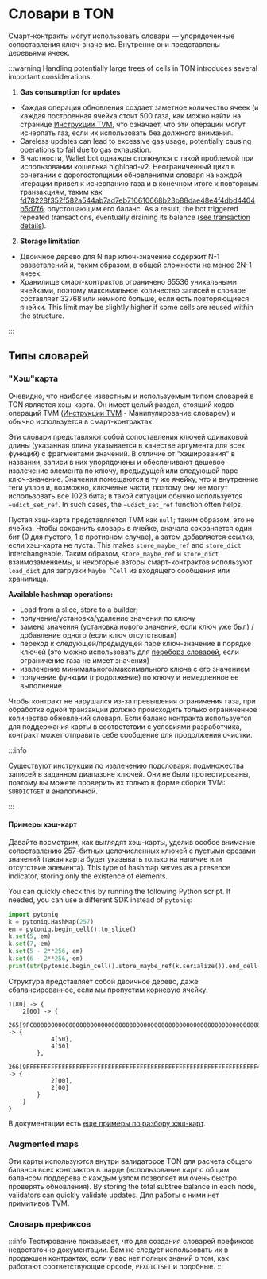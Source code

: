 
# Словари в TON

Смарт-контракты могут использовать словари — упорядоченные сопоставления ключ-значение. Внутренне они представлены деревьями ячеек.

:::warning
Handling potentially large trees of cells in TON introduces several important considerations:

1. **Gas consumption for updates**

- Каждая операция обновления создает заметное количество ячеек (и каждая построенная ячейка стоит 500 газа, как можно найти на странице [Инструкции TVM](/v3/documentation/tvm/instructions#gas-prices), что означает, что эти операции могут исчерпать газ, если их использовать без должного внимания. 
- Careless updates can lead to excessive gas usage, potentially causing operations to fail due to gas exhaustion.
- В частности, Wallet bot однажды столкнулся с такой проблемой при использовании кошелька highload-v2. Неограниченный цикл в сочетании с дорогостоящими обновлениями словаря на каждой итерации привел к исчерпанию газа и в конечном итоге к повторным транзакциям, таким как [fd78228f352f582a544ab7ad7eb716610668b23b88dae48e4f4dbd4404b5d7f6](https://tonviewer.com/transaction/fd78228f352f582a544ab7ad7eb716610668b23b88dae48e4f4dbd4404b5d7f6), опустошающим его баланс. As a result, the bot triggered repeated transactions, eventually draining its balance ([see transaction details](https://tonviewer.com/transaction/fd78228f352f582a544ab7ad7eb716610668b23b88dae48e4f4dbd4404b5d7f6)).

2. **Storage limitation**

- Двоичное дерево для N пар ключ-значение содержит N-1 разветвлений и, таким образом, в общей сложности не менее 2N-1 ячеек. 
- Хранилище смарт-контрактов ограничено 65536 уникальными ячейками, поэтому максимальное количество записей в словаре составляет 32768 или немного больше, если есть повторяющиеся ячейки. This limit may be slightly higher if some cells are reused within the structure.

:::

## Типы словарей

### "Хэш"карта

Очевидно, что наиболее известным и используемым типом словарей в TON является хэш-карта. Он имеет целый раздел, стоящий кодов операций TVM ([Инструкции TVM](/v3/documentation/tvm/instructions#quick-search) - Манипулирование словарем) и обычно используется в смарт-контрактах.

Эти словари представляют собой сопоставления ключей одинаковой длины (указанная длина указывается в качестве аргумента для всех функций) с фрагментами значений. В отличие от "хэширования" в названии, записи в них упорядочены и обеспечивают дешевое извлечение элемента по ключу, предыдущей или следующей паре ключ-значение. Значения помещаются в ту же ячейку, что и внутренние теги узлов и, возможно, ключевые части, поэтому они не могут использовать все 1023 бита; в такой ситуации обычно используется `~udict_set_ref`. In such cases, the `~udict_set_ref` function often helps.

Пустая хэш-карта представляется TVM как `null`; таким образом, это не ячейка. Чтобы сохранить словарь в ячейке, сначала сохраняется один бит (0 для пустого, 1 в противном случае), а затем добавляется ссылка, если хэш-карта не пуста. This makes `store_maybe_ref` and `store_dict` interchangeable. Таким образом, `store_maybe_ref` и `store_dict` взаимозаменяемы, и некоторые авторы смарт-контрактов используют `load_dict` для загрузки `Maybe ^Cell` из входящего сообщения или хранилища.

**Available hashmap operations:**

- Load from a slice, store to a builder;
- получение/установка/удаление значения по ключу
- замена значения (установка нового значения, если ключ уже был) / добавление одного (если ключ отсутствовал)
- переход к следующей/предыдущей паре ключ-значение в порядке ключей (это можно использовать для [перебора словарей](/v3/documentation/smart-contracts/func/cookbook#how-to-iterate-dictionaries), если ограничение газа не имеет значения)
- извлечение минимального/максимального ключа с его значением
- получение функции (продолжение) по ключу и немедленное ее выполнение

Чтобы контракт не нарушался из-за превышения ограничения газа, при обработке одной транзакции должно происходить только ограниченное количество обновлений словаря. Если баланс контракта используется для поддержания карты в соответствии с условиями разработчика, контракт может отправить себе сообщение для продолжения очистки.

:::info

Существуют инструкции по извлечению подсловаря: подмножества записей в заданном диапазоне ключей. Они не были протестированы, поэтому вы можете проверить их только в форме сборки TVM: `SUBDICTGET` и аналогичной.

:::

#### Примеры хэш-карт

Давайте посмотрим, как выглядят хэш-карты, уделив особое внимание сопоставлению 257-битных целочисленных ключей с пустыми срезами значений (такая карта будет указывать только на наличие или отсутствие элемента). This type of hashmap serves as a presence indicator, storing only the existence of elements.

You can quickly check this by running the following Python script. If needed, you can use a different SDK instead of `pytoniq`:

```python
import pytoniq
k = pytoniq.HashMap(257)
em = pytoniq.begin_cell().to_slice()
k.set(5, em)
k.set(7, em)
k.set(5 - 2**256, em)
k.set(6 - 2**256, em)
print(str(pytoniq.begin_cell().store_maybe_ref(k.serialize()).end_cell()))
```

Структура представляет собой двоичное дерево, даже сбалансированное, если мы пропустим корневую ячейку.

```
1[80] -> {
	2[00] -> {
		265[9FC00000000000000000000000000000000000000000000000000000000000000080] -> {
			4[50],
			4[50]
		},
		266[9FFFFFFFFFFFFFFFFFFFFFFFFFFFFFFFFFFFFFFFFFFFFFFFFFFFFFFFFFFFFFFFFF40] -> {
			2[00],
			2[00]
		}
	}
}
```

В документации есть [еще примеры по разбору хэш-карт](/v3/documentation/data-formats/tlb/tl-b-types#hashmap-parsing-example).

### Augmented maps

Эти карты используются внутри валидаторов TON для расчета общего баланса всех контрактов в шарде (использование карт с общим балансом поддерева с каждым узлом позволяет им очень быстро проверять обновления). By storing the total subtree balance in each node, validators can quickly validate updates. Для работы с ними нет примитивов TVM.

### Словарь префиксов

:::info
Тестирование показывает, что для создания словарей префиксов недостаточно документации. Вам не следует использовать их в продакшен контрактах, если у вас нет полных знаний о том, как работают соответствующие opcode, `PFXDICTSET` и подобные.
:::

<Feedback />
